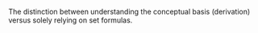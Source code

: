
The distinction between understanding the conceptual basis (derivation) versus solely relying on set formulas.